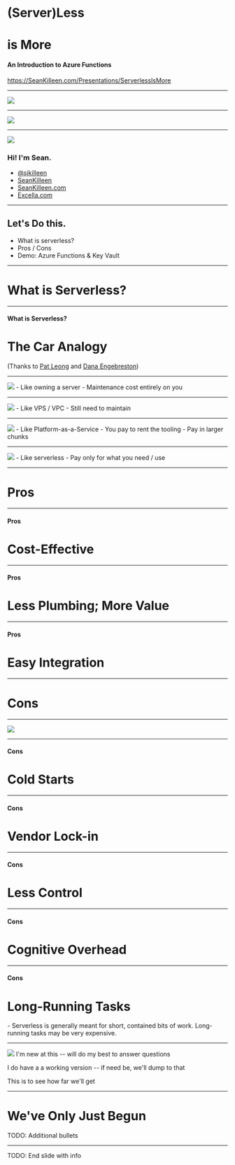 

<Head>
  <title>(Server)Less is More</title>
  <meta name="twitter:card" content="summary_large_image" />
  <meta name="twitter:site" content="@sjkilleen" />
  <meta name="twitter:title" content="(Server)Less is More" />
  <meta name="twitter:description" content="An introduction to Azure Functions and Key Vault, by Sean Killeen" />
  <meta name="twitter:image" content="https://example.com/card.png" />
</Head>

# (Server)Less
# is More

#### An Introduction to Azure Functions

<https://SeanKilleen.com/Presentations/ServerlessIsMore>

---

<Image src='images/excella2.jpg' size='contain' />

---

<Image src='images/dotNetFoundation.png' size='contain' />

---

<Split>

![](images/me.png)

### Hi! I'm Sean.

* [@sjkilleen](http://twitter.com/sjkilleen)
* [SeanKilleen](http://github.com/SeanKilleen)
* [SeanKilleen.com](http://SeanKilleen.com)
* [Excella.com](http://excella.com)

</Split>

---

## Let's Do this.

* What is serverless?
* Pros / Cons 
* Demo: Azure Functions &amp; Key Vault

---

# What is Serverless?

---

#### What is Serverless?

# The Car Analogy

(Thanks to [Pat Leong](https://www.excella.com/insights/in-the-drivers-seat-with-serverless-functions) and [Dana Engebreston](https://twitter.com/bigdana))

---

<Image src='images/ownership-good.jpg' size='contain' />

<Notes>
 - Like owning a server
 - Maintenance cost entirely on you
</Notes>

---

<Image src='images/leasing-good.jpg' size='contain' />

<Notes>
 - Like VPS / VPC
 - Still need to maintain
</Notes>

---

<Image src='images/rental.jpg' size='contain' />

<Notes>
 - Like Platform-as-a-Service
 - You pay to rent the tooling
 - Pay in larger chunks
</Notes>

---

<Image src='images/car-sharing.jpg' size='contain' />

<Notes>
 - Like serverless
 - Pay only for what you need / use
</Notes>

---

# Pros

---

#### Pros

# Cost-Effective

---

#### Pros

# Less Plumbing; More Value

---

#### Pros

# Easy Integration

---

# Cons

---

<Image src='images/there-is-no-cloud.jpg' size='contain' />

---

#### Cons

# Cold Starts

---

#### Cons

# Vendor Lock-in

---

#### Cons

# Less Control

---

#### Cons

# Cognitive Overhead

---

#### Cons

# Long-Running Tasks

<Notes>
- Serverless is generally meant for short, contained bits of work. Long-running tasks may be very expensive.
</Notes>

---

<Image src='images/ship-launch-fail.gif'/>

<Notes>
I'm new at this -- will do my best to answer questions

I do have a a working version -- if need be, we'll dump to that

This is to see how far we'll get
</Notes>

---

# We've Only Just Begun

TODO: Additional bullets

---

TODO: End slide with info
